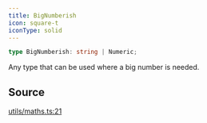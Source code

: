 ```yaml
---
title: BigNumberish
icon: square-t
iconType: solid
---
```


```ts
type BigNumberish: string | Numeric;
```

Any type that can be used where a big number is needed.

## Source

[utils/maths.ts:21](https://github.com/dominant-strategies/quais.js/blob/9cd48558df3d21b38e50dd81be3a8b94ee4847f2/src/utils/maths.ts#L21)
